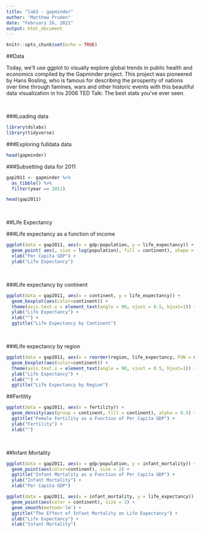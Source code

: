 ```yaml
---
title: "lab3 - gapminder"
author: "Matthew Pruden"
date: "February 26, 2021"
output: html_document
---
```


```r
knitr::opts_chunk$set(echo = TRUE)
```

##Data

Today, we’ll use ggplot to visually explore global trends in public health and economics compiled by the Gapminder project. This project was pioneered by Hans Rosling, who is famous for describing the prosperity of nations over time through famines, wars and other historic events with this beautiful data visualization in his 2006 TED Talk: The best stats you’ve ever seen.

<br>

###Loading data
```r
library(dslabs)
library(tidyverse)
```

###Exploring fulldata data
```r
head(gapminder)
```

###Subsetting data for 2011
```r
gap2011 <- gapminder %>% 
  as_tibble() %>% 
  filter(year == 2011)

head(gap2011)
```

<br>

##Life Expectancy

###Life expectancy as a function of income
```r
ggplot(data = gap2011, aes(x = gdp/population, y = life_expectancy)) +
  geom_point( aes(, size = log(population), fill = continent), shape = 21, stroke = 1, color = "black") +
  xlab("Per Capita GDP") + 
  ylab("Life Expectancy") 
```

<br>

###Life expectancy by continent
```r
ggplot(data = gap2011, aes(x = continent, y = life_expectancy)) + 
  geom_boxplot(aes(color=continent)) +
  theme(axis.text.x = element_text(angle = 90, vjust = 0.5, hjust=1)) + 
  ylab("Life Expectancy") + 
  xlab("") + 
  ggtitle("Life Expectancy by Continent")
```

<br>

###Life expectancy by region
```r
ggplot(data = gap2011, aes(x = reorder(region, life_expectancy, FUN = median), y = life_expectancy)) +
  geom_boxplot(aes(color=continent)) +
  theme(axis.text.x = element_text(angle = 90, vjust = 0.5, hjust=1)) + 
  ylab("Life Expectancy") + 
  xlab("") + 
  ggtitle("Life Expectancy by Region")
```


##Fertility
```r
ggplot(data = gap2011, aes(x = fertility)) + 
  geom_density(aes(group = continent, fill = continent), alpha = 0.5) +
  ggtitle("Female Fertility as a Function of Per Capita GDP") + 
  ylab("Fertility") + 
  xlab("")
```

<br>

##Infant Mortality
```r
ggplot(data = gap2011, aes(x = gdp/population, y = infant_mortality)) + 
  geom_point(aes(color=continent), size = 2) +
  ggtitle("Infant Mortality as a Function of Per Capita GDP") + 
  ylab("Infant Mortality") + 
  xlab("Per Capita GDP")
```


```r
ggplot(data = gap2011, aes(x = infant_mortality, y = life_expectancy)) + 
  geom_point(aes(color = continent), size = 2) +
  geom_smooth(method='lm') + 
  ggtitle("The Effect of Infant Mortality on Life Expectancy") +
  ylab("Life Expectancy") +
  xlab("Infant Mortality")
```



